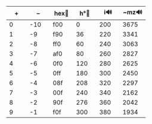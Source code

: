 :::{#dectable}
| **+**        |  **--**        | **[hex]{.tool data-bs-toggle="tooltip" data-bs-title="hexadecimal"}**🎨 | **[h°]{.tool data-bs-toggle="tooltip" data-bs-title="HSL or HSV degrees"}**🎨 | **[i]{.tool data-bs-toggle="tooltip" data-bs-title="iobs"}**🔊 | **[~mz]{.tool data-bs-toggle="tooltip" data-bs-title="approximate millizems"}**🔊 |
| ------------ | -------------- | -------------- | -------------- | -------------- | --------------- |
| [0]{.color0} | [-10]{.color0} | [f00]{.color0} | [0]{.color0}   | [200]{.color0} | [3675]{.color0} |
| [1]{.color1} | [-9]{.color1}  | [f90]{.color1} | [36]{.color1}  | [220]{.color1} | [3341]{.color1} |
| [2]{.color2} | [-8]{.color2}  | [ff0]{.color2} | [60]{.color2}  | [240]{.color2} | [3063]{.color2} |
| [3]{.color3} | [-7]{.color3}  | [af0]{.color3} | [80]{.color3}  | [260]{.color3} | [2827]{.color3} |
| [4]{.color4} | [-6]{.color4}  | [0f0]{.color4} | [120]{.color4} | [280]{.color4} | [2625]{.color4} |
| [5]{.color5} | [-5]{.color5}  | [0ff]{.color5} | [180]{.color5} | [300]{.color5} | [2450]{.color5} |
| [6]{.color6} | [-4]{.color6}  | [08f]{.color6} | [208]{.color6} | [320]{.color6} | [2297]{.color6} |
| [7]{.color7} | [-3]{.color7}  | [00f]{.color7} | [240]{.color7} | [340]{.color7} | [2162]{.color7} |
| [8]{.color8} | [-2]{.color8}  | [90f]{.color8} | [276]{.color8} | [360]{.color8} | [2042]{.color8} |
| [9]{.color9} | [-1]{.color9}  | [f0f]{.color9} | [300]{.color9} | [380]{.color9} | [1934]{.color9} |
:::
